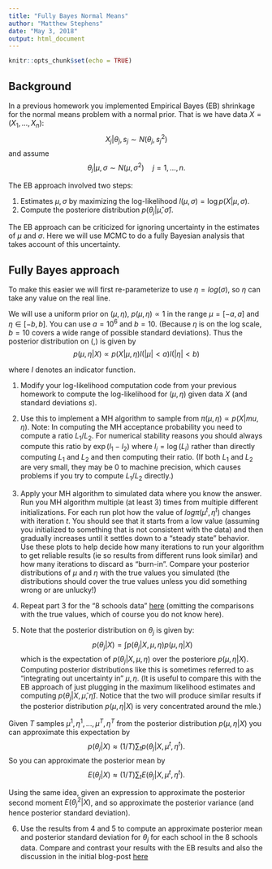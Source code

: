 ```yaml
---
title: "Fully Bayes Normal Means"
author: "Matthew Stephens"
date: "May 3, 2018"
output: html_document
---
```


```r
knitr::opts_chunk$set(echo = TRUE)
```

## Background

In a previous homework you implemented Empirical Bayes (EB) shrinkage for the normal means problem with a normal prior. 
That is we have data $X=(X_1,\dots,X_n)$:
$$X_j | \theta_j, s_j \sim N(\theta_j, s_j^2)$$
and assume 
$$\theta_j | \mu,\sigma \sim N(\mu,\sigma^2) \quad j=1,\dots,n.$$ 

The EB approach involved two steps:

  1. Estimates $\mu, \sigma$ by maximizing the log-likelihood $l(\mu,\sigma) =\log p(X | \mu,\sigma)$.
  2. Compute the posteriore distribution $p(\theta_j | \hat\mu,\hat\sigma)$. 

The EB approach can be criticized for ignoring uncertainty in the estimates of $\mu$ and $\sigma$. Here we will use MCMC to do a fully Bayesian analysis that takes account of this uncertainty. 

## Fully Bayes approach

To make this easier we will first re-parameterize to use $\eta = log(\sigma)$, so $\eta$ can take any value on the real line.

We will use a uniform prior on $(\mu,\eta)$, $p(\mu,\eta) \propto 1$ in the
range $\mu = [-a,a]$ and $\eta \in [-b,b]$. You can use $a=10^6$ and $b=10$.
(Because $\eta$ is on the log scale, $b=10$ covers a wide range of possible standard deviations).
Thus the posterior distribution on \(\mu,\eta\) is given by 
$$p(\mu,\eta | X) \propto p(X | \mu, \eta) I(|\mu|<a) I(|\eta|<b)$$ 

where $I$ denotes an indicator function.

1. Modify your log-likelihood computation code from your previous homework to compute the log-likelihood for $(\mu,\eta)$ given data $X$ (and standard deviations $s$).

2. Use this to implement a MH algorithm to sample from $\pi(\mu,\eta) \propto p(X | mu,\eta)$. Note: In computing the MH acceptance probability you need to compute a ratio $L_1/L_2$. For numerical stability reasons you should always compute this ratio by $\exp(l_1 - l_2)$ where $l_i = \log(L_i)$ rather than directly computing $L_1$ and $L_2$ and then computing their ratio. (If both $L_1$ and $L_2$ are very small, they may be 0 to machine precision, which causes problems if you try to compute $L_1/L_2$ directly.)

3. Apply your MH algorithm to simulated data where you know the answer.
Run you MH algorithm multiple (at least 3) times from multiple different initializations.  For each run plot how the value of $log \pi(\mu^t,\eta^t)$ 
changes with iteration $t$. You should see that it starts from a low value
(assuming you initialized to something that is not consistent with the data) and then gradually increases until it settles down to a "steady state" behavior.
Use these plots to help decide how many iterations to run your algorithm
to get reliable results (ie so results from different runs look similar) and how many iterations to discard as "burn-in". Compare your posterior distributions 
of $\mu$ and $\eta$ with the true values you simulated (the distributions should cover the true values unless you did something wrong or are unlucky!)

4. Repeat part 3 for the "8 schools data"  [here](http://andrewgelman.com/2014/01/21/everything-need-know-bayesian-statistics-learned-eight-schools/) (omitting the comparisons with the true values, which of course you do not know here).

5. Note that the posterior distribution on $\theta_j$ is given by:
$$p(\theta_j | X) = \int p(\theta_j | X, \mu, \eta)p(\mu,\eta | X)$$
which is the expectation of $p(\theta_j | X, \mu, \eta)$ over the posteriore $p(\mu,\eta | X)$. Computing posterior distributions
like this is sometimes referred to as
"integrating out uncertainty in" $\mu,\eta$. (It is useful to compare
this with the EB approach of just plugging in
the maximum likelihood estimates and computing $p(\theta_j | X, \hat{\mu},\hat{\eta})$.  Notice that the two will produce similar results
if the posterior distribution $p(\mu,\eta | X)$ is very concentrated around the mle.)

Given $T$ samples $\mu^1,\eta^1,\dots,\mu^T, \eta^T$ from the posterior
distribution $p(\mu,\eta | X)$ you can approximate this expectation by
$$p(\theta_j | X) \approx (1/T)\sum_t p(\theta_j | X, \mu^t, \eta^t).$$
So you can approximate the posterior mean by
$$E(\theta_j | X) \approx (1/T)\sum_t E(\theta_j | X, \mu^t, \eta^t).$$


Using the same idea, given an expression to approximate the posterior second moment $E(\theta^2_j | X)$, and so approximate the posterior variance
(and hence posterior standard deviation).

6. Use the results from 4 and 5 to compute an approximate posterior mean and posterior standard deviation for $\theta_j$ for each school in the 8 schools data. Compare and contrast your results with the EB results and also the discussion in the initial blog-post [here](http://andrewgelman.com/2014/01/21/everything-need-know-bayesian-statistics-learned-eight-schools/)
